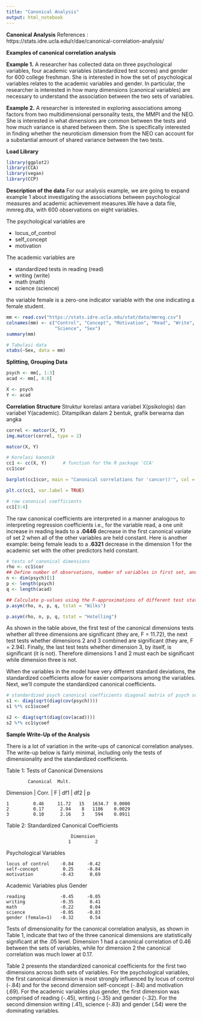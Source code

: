```yaml
---
title: "Canonical Analysis"
output: html_notebook
---
```


**Canonical Analysis**
References : https://stats.idre.ucla.edu/r/dae/canonical-correlation-analysis/

**Examples of canonical correlation analysis**

**Example 1.** A researcher has collected data on three psychological variables, four academic variables (standardized test scores) and gender for 600 college freshman. She is interested in how the set of psychological variables relates to the academic variables and gender. In particular, the researcher is interested in how many dimensions (canonical variables) are necessary to understand the association between the two sets of variables.

**Example 2.** A researcher is interested in exploring associations among factors from two multidimensional personality tests, the MMPI and the NEO. She is interested in what dimensions are common between the tests and how much variance is shared between them. She is specifically interested in finding whether the neuroticism dimension from the NEO can account for a substantial amount of shared variance between the two tests.

**Load Library**
```r
library(ggplot2)
library(CCA)
library(vegan)
library(CCP)
```

**Description of the data**
For our analysis example, we are going to expand example 1 about investigating the associations between psychological measures and academic achievement measures.We have a data file, mmreg.dta, with 600 observations on eight variables. 

The psychological variables are 

*   locus_of_control
*   self_concept
*   motivation

The academic variables are

*   standardized tests in reading (read)
*   writing (write)
*   math (math)
*   science (science)

the variable female is a zero-one indicator variable with the one indicating a female student.
```r
mm <- read.csv("https://stats.idre.ucla.edu/stat/data/mmreg.csv")
colnames(mm) <- c("Control", "Concept", "Motivation", "Read", "Write", "Math", 
                  "Science", "Sex")
summary(mm)
```
```r
# Tabulasi data 
xtabs(~Sex, data = mm)
```
**Splitting, Grouping Data**
```r
psych <- mm[, 1:3] 
acad <- mm[, 4:8] 

X <- psych
Y <- acad
```
**Correlation Structure**
Struktur korelasi antara variabel X(psikologis) dan variabel Y(academic).
Ditampilkan dalam 2 bentuk, grafik berwarna dan angka
```r
correl <- matcor(X, Y) 
img.matcor(correl, type = 2) 
```
```r
matcor(X, Y)
```
```r
# Korelasi kanonik
cc1 <- cc(X, Y)      # function for the R package 'CCA'
cc1$cor
```
```r
barplot(cc1$cor, main = "Canonical correlations for 'cancor()'", col = "gray")
```
```r
plt.cc(cc1, var.label = TRUE)
```
```r
# raw canonical coefficients
cc1[3:4]
```
The raw canonical coefficients are interpreted in a manner analogous to interpreting regression coefficients i.e., for the variable read, a one unit increase in reading leads to a **.0446** decrease in the first canonical variate of set 2 when all of the other variables are held constant. Here is another example: being female leads to a **.6321** decrease in the dimension 1 for the academic set with the other predictors held constant.

```r
# tests of canonical dimensions
rho <- cc1$cor
## Define number of observations, number of variables in first set, and number of variables in the second set.
n <- dim(psych)[1]
p <- length(psych)
q <- length(acad)

## Calculate p-values using the F-approximations of different test statistics:
p.asym(rho, n, p, q, tstat = "Wilks")
```
```r
p.asym(rho, n, p, q, tstat = "Hotelling")
```
As shown in the table above, the first test of the canonical dimensions tests whether all three dimensions are significant (they are, F = 11.72), the next test tests whether dimensions 2 and 3 combined are significant (they are, F = 2.94). Finally, the last test tests whether dimension 3, by itself, is significant (it is not). Therefore dimensions 1 and 2 must each be significant while dimension three is not.

When the variables in the model have very different standard deviations, the standardized coefficients allow for easier comparisons among the variables. Next, we’ll compute the standardized canonical coefficients.

```r
# standardized psych canonical coefficients diagonal matrix of psych sd's
s1 <- diag(sqrt(diag(cov(psych))))
s1 %*% cc1$xcoef
```
```r
s2 <- diag(sqrt(diag(cov(acad))))
s2 %*% cc1$ycoef
```

**Sample Write-Up of the Analysis**

There is a lot of variation in the write-ups of canonical correlation analyses. The write-up below is fairly minimal, including only the tests of dimensionality and the standardized coefficients.

Table 1: Tests of Canonical Dimensions
            
            Canonical  Mult.

Dimension     | Corr.      | F    | df1    | df2      | p

    1         0.46     11.72   15   1634.7  0.0000
    2         0.17      2.94    8   1186    0.0029
    3         0.10      2.16    3    594    0.0911

Table 2: Standardized Canonical Coefficients

                            Dimension
                           1         2
Psychological Variables
    
    locus of control    -0.84     -0.42
    self-concept         0.25     -0.84
    motivation          -0.43      0.69

Academic Variables plus Gender

    reading             -0.45     -0.05
    writing             -0.35      0.41
    math                -0.22      0.04
    science             -0.05     -0.83
    gender (female=1)   -0.32      0.54

Tests of dimensionality for the canonical correlation analysis, as shown in Table 1, indicate that two of the three canonical dimensions are statistically significant at the .05 level. Dimension 1 had a canonical correlation of 0.46 between the sets of variables, while for dimension 2 the canonical correlation was much lower at 0.17.

Table 2 presents the standardized canonical coefficients for the first two dimensions across both sets of variables. For the psychological variables, the first canonical dimension is most strongly influenced by locus of control (-.84) and for the second dimension self-concept (-.84) and motivation (.69). For the academic variables plus gender, the first dimension was comprised of reading (-.45), writing (-.35) and gender (-.32). For the second dimension writing (.41), science (-.83) and gender (.54) were the dominating variables.